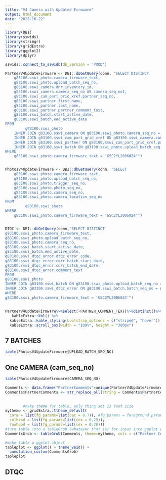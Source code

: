 ```yaml
---
title: "V4 Camera with Updated Firmware"
output: html_document
date: "2025-10-22"
---
```


```r
library(DBI)
library(sswids)
library(stringr)
library(gridExtra)
library(ggplot2)
library(dplyr)

sswids::connect_to_sswidb(db_version = 'PROD')

PartnerV4UpdateFirmware <- DBI::dbGetQuery(conn, "SELECT DISTINCT
    g83100.sswi_photo.camera_firmware_text,
    g83100.sswi_photo.upload_batch_seq_no,
    g83100.sswi_camera.dnr_inventory_id,
    g83100.sswi_camera.camera_seq_no AS camera_seq_no1,
    g83100.sswi_cam_part_grid_xref.partner_seq_no,
    g83100.sswi_partner.first_name,
    g83100.sswi_partner.last_name,
    g83100.sswi_partner.partner_comment_text,
    g83100.sswi_batch.start_active_date,
    g83100.sswi_batch.end_active_date
FROM
         g83100.sswi_photo
    INNER JOIN g83100.sswi_camera ON g83100.sswi_photo.camera_seq_no = g83100.sswi_camera.camera_seq_no
    INNER JOIN g83100.sswi_cam_part_grid_xref ON g83100.sswi_camera.camera_seq_no = g83100.sswi_cam_part_grid_xref.camera_seq_no
    INNER JOIN g83100.sswi_partner ON g83100.sswi_cam_part_grid_xref.partner_seq_no = g83100.sswi_partner.partner_seq_no
    INNER JOIN g83100.sswi_batch ON g83100.sswi_photo.upload_batch_seq_no = g83100.sswi_batch.batch_seq_no
WHERE
    g83100.sswi_photo.camera_firmware_text = 'G5C2YL2006024'")


PhotosV4UpdateFirmware <- DBI::dbGetQuery(conn, "SELECT 
    g83100.sswi_photo.camera_firmware_text,
    g83100.sswi_photo.upload_batch_seq_no,
    g83100.sswi_photo.trigger_seq_no,
    g83100.sswi_photo.photo_seq_no,
    g83100.sswi_photo.camera_seq_no,
    g83100.sswi_photo.camera_location_seq_no
FROM
         g83100.sswi_photo
WHERE
    g83100.sswi_photo.camera_firmware_text = 'G5C2YL2006024'")


DTQC <- DBI::dbGetQuery(conn,"SELECT DISTINCT
g83100.sswi_photo.camera_firmware_text,
g83100.sswi_photo.upload_batch_seq_no,
g83100.sswi_photo.camera_seq_no,
g83100.sswi_batch.start_active_date,
g83100.sswi_batch.end_active_date,
g83100.sswi_dtqc_error.dtqc_error_code,
g83100.sswi_dtqc_error.corr_batch_start_date,
g83100.sswi_dtqc_error.corr_batch_end_date,
g83100.sswi_dtqc_error.comment_text
FROM
g83100.sswi_photo
INNER JOIN g83100.sswi_batch ON g83100.sswi_photo.upload_batch_seq_no = g83100.sswi_batch.batch_seq_no
INNER JOIN g83100.sswi_dtqc_error ON g83100.sswi_batch.batch_seq_no = g83100.sswi_dtqc_error.batch_seq_no
WHERE
g83100.sswi_photo.camera_firmware_text = 'G5C2YL2006024'")


```

## 
```r
PartnerV4UpdateFirmware%>%select(-PARTNER_COMMENT_TEXT)%>%distinct()%>%
   kableExtra::kbl() %>%
  kableExtra::kable_styling(bootstrap_options = c("striped", "hover")) %>%
  kableExtra::scroll_box(width = "100%", height = "300px")
```

## 7 BATCHES
```r
table(PhotosV4UpdateFirmware$UPLOAD_BATCH_SEQ_NO)

```

## One CAMERA (cam_seq_no)
```r
table(PhotosV4UpdateFirmware$CAMERA_SEQ_NO)
```


```r
Comments <- data.frame("PartnerComments"=unique(PartnerV4UpdateFirmware$PARTNER_COMMENT_TEXT))
Comments$PartnerComments <- str_replace_all(string = Comments$PartnerComments, pattern = "()(?=\\d{1,2}\\/\\d{1,2}\\/\\d{2})", replacement = "\n")
        
        
        #make theme for table, only thing set is font size
mytheme <- gridExtra::ttheme_default(
  core = list(fg_params=list(cex = 0.7)), #fg_params = foreground parameters
  colhead = list(fg_params=list(cex = 0.78)),
  rowhead = list(fg_params=list(cex = 0.78)))
#turn table into a tableGrob (whatever that is) for input into ggplot object
CommentsGrob <- tableGrob(Comments, theme=mytheme, cols = c("Partner Comments"))

#make table a ggplot object
tableplot <- ggplot() + theme_void() + 
  annotation_custom(CommentsGrob)
tableplot
```

## DTQC
```r

```
